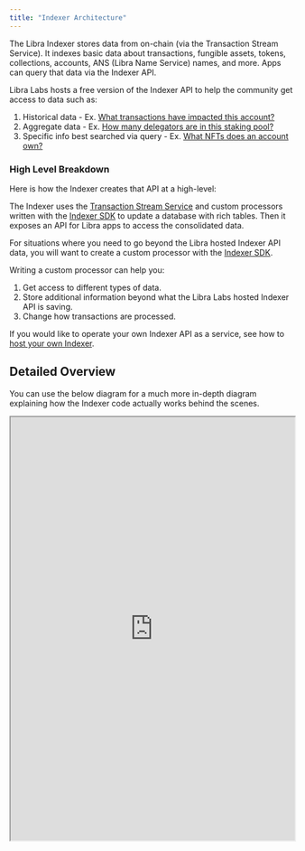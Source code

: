 ```yaml
---
title: "Indexer Architecture"
---
```



The Libra Indexer stores data from on-chain (via the Transaction Stream Service). It indexes basic data about transactions, fungible assets, tokens, collections, accounts, ANS (Libra Name Service) names, and more. Apps can query that data via the Indexer API.

Libra Labs hosts a free version of the Indexer API to help the community get access to data such as:

1. Historical data - Ex. [What transactions have impacted this account?](/build/indexer/indexer-api/account-transactions)
2. Aggregate data - Ex. [How many delegators are in this staking pool?](/build/indexer/indexer-api/get-delegators)
3. Specific info best searched via query - Ex. [What NFTs does an account own?](/build/indexer/indexer-api/get-nfts)

### High Level Breakdown

Here is how the Indexer creates that API at a high-level:

<center>
  <ThemedImage
    alt="Signed Transaction Flow"
    sources={{
light: '~/images/indexer-architecture-light.svg',
dark: '~/images/indexer-architecture-dark.svg',
}}
  />
</center>

The Indexer uses the [Transaction Stream Service](/build/indexer/txn-stream) and custom processors written with the [Indexer SDK](/build/indexer/indexer-sdk) to update a database with rich tables. Then it exposes an API for Libra apps to access the consolidated data.

For situations where you need to go beyond the Libra hosted Indexer API data, you will want to create a custom processor with the [Indexer SDK](/build/indexer/indexer-sdk).

Writing a custom processor can help you:

1. Get access to different types of data.
2. Store additional information beyond what the Libra Labs hosted Indexer API is saving.
3. Change how transactions are processed.

If you would like to operate your own Indexer API as a service, see how to [host your own Indexer](/build/indexer/indexer-api/self-hosted).

## Detailed Overview

You can use the below diagram for a much more in-depth diagram explaining how the Indexer code actually works behind the scenes.

<div style={{textAlign:"center"}}>
  <div style={{marginBottom: 20}}>
    <iframe style={{border: "1px solid rgba(0, 0, 0, 0.1);"}} width="100%" height="750" src="https://www.figma.com/embed?embed_host=share&url=https%3A%2F%2Fwww.figma.com%2Ffile%2FsVhSOGR7ZT4CdeUzlXyduD%2FIndexer-Overview%3Ftype%3Dwhiteboard%26node-id%3D0%253A1%26t%3DUnUKeEaBE7ETMksb-1" allowfullscreen />
  </div>
</div>
